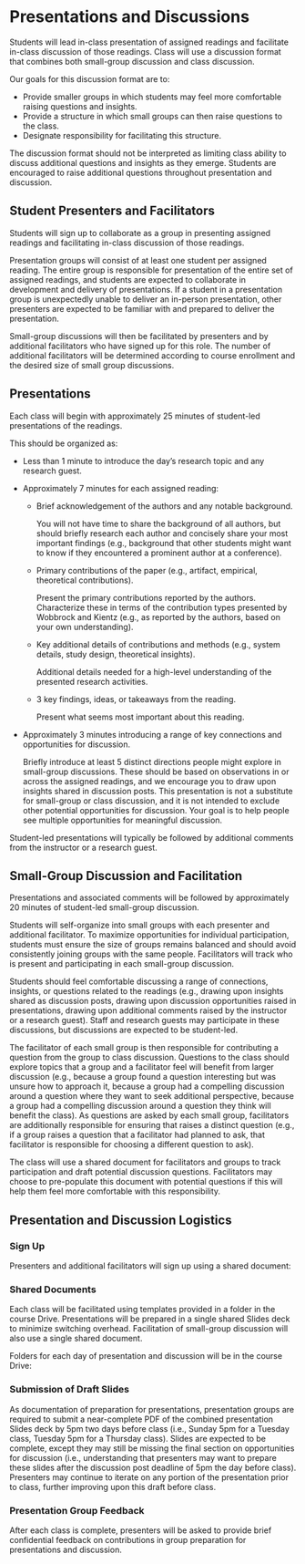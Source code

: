 
# Presentations and Discussions

<UnderDevelopment display={false} />

Students will lead in-class presentation of assigned readings and facilitate in-class discussion of those readings.
Class will use a discussion format that combines both small-group discussion and class discussion.

Our goals for this discussion format are to:
- Provide smaller groups in which students may feel more comfortable raising questions and insights.
- Provide a structure in which small groups can then raise questions to the class.
- Designate responsibility for facilitating this structure.

The discussion format should not be interpreted as limiting class ability to discuss additional questions and insights as they emerge.
Students are encouraged to raise additional questions throughout presentation and discussion.

## Student Presenters and Facilitators
Students will sign up to collaborate as a group in presenting assigned readings and facilitating in-class discussion of those readings.

Presentation groups will consist of at least one student per assigned reading.
The entire group is responsible for presentation of the entire set of assigned readings,
and students are expected to collaborate in development and delivery of presentations.
If a student in a presentation group is unexpectedly unable to deliver an in-person presentation,
other presenters are expected to be familiar with and prepared to deliver the presentation.

Small-group discussions will then be facilitated by presenters and by additional facilitators who have signed up for this role.
The number of additional facilitators will be determined according to course enrollment and the desired size of small group discussions.

## Presentations
Each class will begin with approximately 25 minutes of student-led presentations of the readings.

This should be organized as:

- Less than 1 minute to introduce the day’s research topic and any research guest.

- Approximately 7 minutes for each assigned reading:

  - Brief acknowledgement of the authors and any notable background.

    You will not have time to share the background of all authors,
    but should briefly research each author and concisely share your most important findings
    (e.g., background that other students might want to know if they encountered a prominent author at a conference).

  - Primary contributions of the paper (e.g., artifact, empirical, theoretical contributions).

    Present the primary contributions reported by the authors.
    Characterize these in terms of the contribution types presented by Wobbrock and Kientz
    (e.g., as reported by the authors, based on your own understanding).

  - Key additional details of contributions and methods (e.g., system details, study design, theoretical insights).

    Additional details needed for a high-level understanding of the presented research activities.

  - 3 key findings, ideas, or takeaways from the reading.

	Present what seems most important about this reading.

- Approximately 3 minutes introducing a range of key connections and opportunities for discussion.

  Briefly introduce at least 5 distinct directions people might explore in small-group discussions. These should be based on observations in or across the assigned readings, and we encourage you to draw upon insights shared in discussion posts. This presentation is not a substitute for small-group or class discussion, and it is not intended to exclude other potential opportunities for discussion. Your goal is to help people see multiple opportunities for meaningful discussion.

Student-led presentations will typically be followed by additional comments from the instructor or a research guest.

## Small-Group Discussion and Facilitation

Presentations and associated comments will be followed by approximately 20 minutes of student-led small-group discussion.

Students will self-organize into small groups with each presenter and additional facilitator.
To maximize opportunities for individual participation,
students must ensure the size of groups remains balanced and should avoid consistently joining groups with the same people.
Facilitators will track who is present and participating in each small-group discussion.

Students should feel comfortable discussing a range of connections, insights, or questions related to the readings
(e.g., drawing upon insights shared as discussion posts,
drawing upon discussion opportunities raised in presentations,
drawing upon additional comments raised by the instructor or a research guest).
Staff and research guests may participate in these discussions, but discussions are expected to be student-led.

The facilitator of each small group is then responsible for contributing a question from the group to class discussion.
Questions to the class should explore topics that a group and a facilitator feel will benefit from larger discussion
(e.g., because a group found a question interesting but was unsure how to approach it,
because a group had a compelling discussion around a question where they want to seek additional perspective,
because a group had a compelling discussion around a question they think will benefit the class).
As questions are asked by each small group,
facilitators are additionally responsible for ensuring that raises a distinct question
(e.g., if a group raises a question that a facilitator had planned to ask,
that facilitator is responsible for choosing a different question to ask).

The class will use a shared document for facilitators and groups to track participation and draft potential discussion questions.
Facilitators may choose to pre-populate this document with potential questions if this will help them feel more comfortable with this responsibility.

## Presentation and Discussion Logistics

### Sign Up

Presenters and additional facilitators will sign up using a shared document:

<CourseDataLink linkKey={courseData.linkDrivePresentationSignup} outerComponent="p"/>

### Shared Documents

Each class will be facilitated using templates provided in a folder in the course Drive.
Presentations will be prepared in a single shared Slides deck to minimize switching overhead.
Facilitation of small-group discussion will also use a single shared document.

Folders for each day of presentation and discussion will be in the course Drive:

<CourseDataLink linkKey={courseData.linkDrive} outerComponent="p"/>

### Submission of Draft Slides

As documentation of preparation for presentations,
presentation groups are required to submit a near-complete PDF of the combined presentation Slides deck by 5pm two days before class
(i.e., Sunday 5pm for a Tuesday class, Tuesday 5pm for a Thursday class).
Slides are expected to be complete, except they may still be missing the final section on opportunities for discussion
(i.e., understanding that presenters may want to prepare these slides after the discussion post deadline of 5pm the day before class).
Presenters may continue to iterate on any portion of the presentation prior to class, further improving upon this draft before class.

<CourseDataLink linkKey={courseData.linkDrivePresentationDraftSlides} outerComponent="p"/>

### Presentation Group Feedback

After each class is complete,
presenters will be asked to provide brief confidential feedback on contributions
in group preparation for presentations and discussion.

<CourseDataLink linkKey={courseData.linkDrivePresentationGroupFeedback} outerComponent="p"/>
